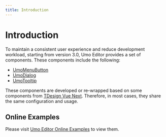 ```yaml
---
title: Introduction
---
```


# Introduction

To maintain a consistent user experience and reduce development workload, starting from version 3.0, Umo Editor provides a set of components. These components include the following:

- [UmoMenuButton](./components/menu-button)
- [UmoDialog](./components/dialog)
- [UmoTooltip](./components/tooltip)

These components are developed or re-wrapped based on some components from [TDesign Vue Next](https://tdesign.tencent.com/vue-next/overview-en). Therefore, in most cases, they share the same configuration and usage.

## Online Examples

Please visit [Umo Editor Online Examples](https://www.umodoc.com/en/demo?target=components) to view them.
